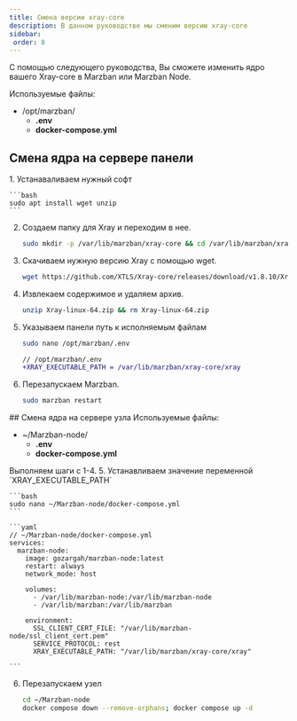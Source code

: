 ```yaml
---
title: Смена версии xray-core
description: В данном руководстве мы сменим версию xray-core
sidebar:
 order: 8
---
```



С помощью следующего руководства, Вы сможете изменить ядро вашего Xray-core в Marzban или Marzban Node.


Используемые файлы:
<FileTree>

- /opt/marzban/
    - **.env**
    - **docker-compose.yml**
</FileTree>

## Смена ядра на сервере панели
<Steps>
1. Устанаваливаем нужный софт


    ```bash
    sudo apt install wget unzip
    ```


2. Создаем папку для Xray и переходим в нее.

    ```bash
    sudo mkdir -p /var/lib/marzban/xray-core && cd /var/lib/marzban/xray-core
    ```

3. Скачиваем нужную версию Xray с помощью wget.

    ```bash
    wget https://github.com/XTLS/Xray-core/releases/download/v1.8.10/Xray-linux-64.zip
    ```

4. Извлекаем содержимое и удаляем  архив.

    ```bash
    unzip Xray-linux-64.zip && rm Xray-linux-64.zip
    ```


5. Указываем панели путь к исполняемым файлам
    ```bash
    sudo nano /opt/marzban/.env
    ```
    ```diff
    // /opt/marzban/.env
    +XRAY_EXECUTABLE_PATH = /var/lib/marzban/xray-core/xray
    ```

6. Перезапускаем Marzban.

    ```bash
    sudo marzban restart
    ```
</Steps>
## Смена ядра на сервере узла
Используемые файлы:
<FileTree>

- ~/Marzban-node/
    - **.env**
    - **docker-compose.yml**
</FileTree>
Выполняем шаги с 1-4.
<Steps>
5. Устанавливаем значение переменной `XRAY_EXECUTABLE_PATH` 

    ```bash
    sudo nano ~/Marzban-node/docker-compose.yml
    ```

    ```yaml
    // ~/Marzban-node/docker-compose.yml
    services:
      marzban-node:
        image: gozargah/marzban-node:latest
        restart: always
        network_mode: host

        volumes:
          - /var/lib/marzban-node:/var/lib/marzban-node
          - /var/lib/marzban:/var/lib/marzban

        environment:
          SSL_CLIENT_CERT_FILE: "/var/lib/marzban-node/ssl_client_cert.pem"
          SERVICE_PROTOCOL: rest
          XRAY_EXECUTABLE_PATH: "/var/lib/marzban/xray-core/xray"

    ```
6. Перезапускаем узел
    ```bash
    cd ~/Marzban-node
    docker compose down --remove-orphans; docker compose up -d
    ```
</Steps>    